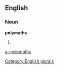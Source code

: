 
==English==

===Noun===
'''polymaths'''

# {{plural of|[[polymath]]}}

[[Category:English plurals]]

[[ar:polymaths]]